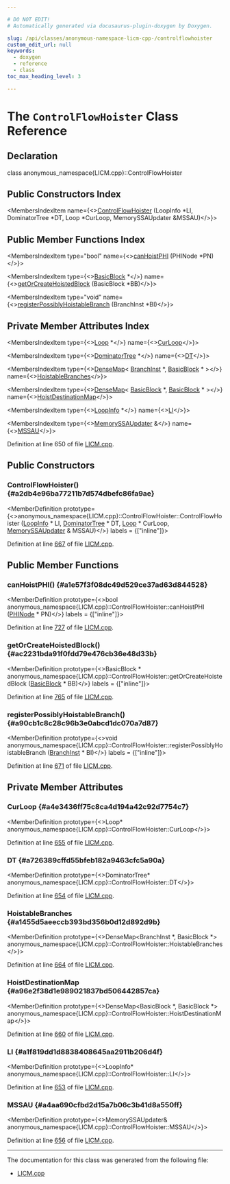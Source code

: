 ```yaml
---

# DO NOT EDIT!
# Automatically generated via docusaurus-plugin-doxygen by Doxygen.

slug: /api/classes/anonymous-namespace-licm-cpp-/controlflowhoister
custom_edit_url: null
keywords:
  - doxygen
  - reference
  - class
toc_max_heading_level: 3

---
```





# The `ControlFlowHoister` Class Reference

<DoxygenPage pluginConfig={pluginConfig}>



## Declaration

<CodeBlock>class anonymous_namespace{LICM.cpp}::ControlFlowHoister</CodeBlock>

## Public Constructors Index

<MembersIndex>

<MembersIndexItem
  name={<><a href="#a2db4e96ba77211b7d574dbefc86fa9ae">ControlFlowHoister</a> (LoopInfo &#42;LI, DominatorTree &#42;DT, Loop &#42;CurLoop, MemorySSAUpdater &amp;MSSAU)</>}>
</MembersIndexItem>

</MembersIndex>

## Public Member Functions Index

<MembersIndex>

<MembersIndexItem
  type="bool"
  name={<><a href="#a1e57f3f08dc49d529ce37ad63d844528">canHoistPHI</a> (PHINode &#42;PN)</>}>
</MembersIndexItem>

<MembersIndexItem
  type={<><a href="/docs/api/classes/llvm/basicblock">BasicBlock</a> &#42;</>}
  name={<><a href="#ac2231bda91f0fdd79e476cb36e48d33b">getOrCreateHoistedBlock</a> (BasicBlock &#42;BB)</>}>
</MembersIndexItem>

<MembersIndexItem
  type="void"
  name={<><a href="#a90cb1c8c28c96b3e0abcd1dc070a7d87">registerPossiblyHoistableBranch</a> (BranchInst &#42;BI)</>}>
</MembersIndexItem>

</MembersIndex>

## Private Member Attributes Index

<MembersIndex>

<MembersIndexItem
  type={<><a href="/docs/api/classes/llvm/loop">Loop</a> &#42;</>}
  name={<><a href="#a4e3436ff75c8ca4d194a42c92d7754c7">CurLoop</a></>}>
</MembersIndexItem>

<MembersIndexItem
  type={<><a href="/docs/api/classes/llvm/dominatortree">DominatorTree</a> &#42;</>}
  name={<><a href="#a726389cffd55bfeb182a9463cfc5a90a">DT</a></>}>
</MembersIndexItem>

<MembersIndexItem
  type={<><a href="/docs/api/classes/llvm/densemap">DenseMap</a>&lt; <a href="/docs/api/classes/llvm/branchinst">BranchInst</a> &#42;, <a href="/docs/api/classes/llvm/basicblock">BasicBlock</a> &#42; &gt;</>}
  name={<><a href="#a1455d5aeeccb393bd356b0d12d892d9b">HoistableBranches</a></>}>
</MembersIndexItem>

<MembersIndexItem
  type={<><a href="/docs/api/classes/llvm/densemap">DenseMap</a>&lt; <a href="/docs/api/classes/llvm/basicblock">BasicBlock</a> &#42;, <a href="/docs/api/classes/llvm/basicblock">BasicBlock</a> &#42; &gt;</>}
  name={<><a href="#a96e2f38d1e989021837bd506442857ca">HoistDestinationMap</a></>}>
</MembersIndexItem>

<MembersIndexItem
  type={<><a href="/docs/api/classes/llvm/loopinfo">LoopInfo</a> &#42;</>}
  name={<><a href="#a1f819dd1d8838408645aa2911b206d4f">LI</a></>}>
</MembersIndexItem>

<MembersIndexItem
  type={<><a href="/docs/api/classes/llvm/memoryssaupdater">MemorySSAUpdater</a> &amp;</>}
  name={<><a href="#a4aa690cfbd2d15a7b06c3b41d8a550ff">MSSAU</a></>}>
</MembersIndexItem>

</MembersIndex>


Definition at line 650 of file <a href="/docs/api/files/lib/lib/transforms/lib/transforms/scalar/licm-cpp">LICM.cpp</a>.

<SectionDefinition>

## Public Constructors

### ControlFlowHoister() {#a2db4e96ba77211b7d574dbefc86fa9ae}

<MemberDefinition
  prototype={<>anonymous&#95;namespace&#123;LICM.cpp&#125;::ControlFlowHoister::ControlFlowHoister (<a href="/docs/api/classes/llvm/loopinfo">LoopInfo</a> &#42; LI, <a href="/docs/api/classes/llvm/dominatortree">DominatorTree</a> &#42; DT, <a href="/docs/api/classes/llvm/loop">Loop</a> &#42; CurLoop, <a href="/docs/api/classes/llvm/memoryssaupdater">MemorySSAUpdater</a> &amp; MSSAU)</>}
  labels = {["inline"]}>

Definition at line <a href="/docs/api/files/lib/lib/transforms/lib/transforms/scalar/licm-cpp/#l00667">667</a> of file <a href="/docs/api/files/lib/lib/transforms/lib/transforms/scalar/licm-cpp">LICM.cpp</a>.
</MemberDefinition>

</SectionDefinition>

<SectionDefinition>

## Public Member Functions

### canHoistPHI() {#a1e57f3f08dc49d529ce37ad63d844528}

<MemberDefinition
  prototype={<>bool anonymous&#95;namespace&#123;LICM.cpp&#125;::ControlFlowHoister::canHoistPHI (<a href="/docs/api/classes/llvm/phinode">PHINode</a> &#42; PN)</>}
  labels = {["inline"]}>

Definition at line <a href="/docs/api/files/lib/lib/transforms/lib/transforms/scalar/licm-cpp/#l00727">727</a> of file <a href="/docs/api/files/lib/lib/transforms/lib/transforms/scalar/licm-cpp">LICM.cpp</a>.
</MemberDefinition>

### getOrCreateHoistedBlock() {#ac2231bda91f0fdd79e476cb36e48d33b}

<MemberDefinition
  prototype={<>BasicBlock &#42; anonymous&#95;namespace&#123;LICM.cpp&#125;::ControlFlowHoister::getOrCreateHoistedBlock (<a href="/docs/api/classes/llvm/basicblock">BasicBlock</a> &#42; BB)</>}
  labels = {["inline"]}>

Definition at line <a href="/docs/api/files/lib/lib/transforms/lib/transforms/scalar/licm-cpp/#l00765">765</a> of file <a href="/docs/api/files/lib/lib/transforms/lib/transforms/scalar/licm-cpp">LICM.cpp</a>.
</MemberDefinition>

### registerPossiblyHoistableBranch() {#a90cb1c8c28c96b3e0abcd1dc070a7d87}

<MemberDefinition
  prototype={<>void anonymous&#95;namespace&#123;LICM.cpp&#125;::ControlFlowHoister::registerPossiblyHoistableBranch (<a href="/docs/api/classes/llvm/branchinst">BranchInst</a> &#42; BI)</>}
  labels = {["inline"]}>

Definition at line <a href="/docs/api/files/lib/lib/transforms/lib/transforms/scalar/licm-cpp/#l00671">671</a> of file <a href="/docs/api/files/lib/lib/transforms/lib/transforms/scalar/licm-cpp">LICM.cpp</a>.
</MemberDefinition>

</SectionDefinition>

<SectionDefinition>

## Private Member Attributes

### CurLoop {#a4e3436ff75c8ca4d194a42c92d7754c7}

<MemberDefinition
  prototype={<>Loop&#42; anonymous&#95;namespace&#123;LICM.cpp&#125;::ControlFlowHoister::CurLoop</>}>

Definition at line <a href="/docs/api/files/lib/lib/transforms/lib/transforms/scalar/licm-cpp/#l00655">655</a> of file <a href="/docs/api/files/lib/lib/transforms/lib/transforms/scalar/licm-cpp">LICM.cpp</a>.
</MemberDefinition>

### DT {#a726389cffd55bfeb182a9463cfc5a90a}

<MemberDefinition
  prototype={<>DominatorTree&#42; anonymous&#95;namespace&#123;LICM.cpp&#125;::ControlFlowHoister::DT</>}>

Definition at line <a href="/docs/api/files/lib/lib/transforms/lib/transforms/scalar/licm-cpp/#l00654">654</a> of file <a href="/docs/api/files/lib/lib/transforms/lib/transforms/scalar/licm-cpp">LICM.cpp</a>.
</MemberDefinition>

### HoistableBranches {#a1455d5aeeccb393bd356b0d12d892d9b}

<MemberDefinition
  prototype={<>DenseMap&lt;BranchInst &#42;, BasicBlock &#42;&gt; anonymous&#95;namespace&#123;LICM.cpp&#125;::ControlFlowHoister::HoistableBranches</>}>

Definition at line <a href="/docs/api/files/lib/lib/transforms/lib/transforms/scalar/licm-cpp/#l00664">664</a> of file <a href="/docs/api/files/lib/lib/transforms/lib/transforms/scalar/licm-cpp">LICM.cpp</a>.
</MemberDefinition>

### HoistDestinationMap {#a96e2f38d1e989021837bd506442857ca}

<MemberDefinition
  prototype={<>DenseMap&lt;BasicBlock &#42;, BasicBlock &#42;&gt; anonymous&#95;namespace&#123;LICM.cpp&#125;::ControlFlowHoister::HoistDestinationMap</>}>

Definition at line <a href="/docs/api/files/lib/lib/transforms/lib/transforms/scalar/licm-cpp/#l00660">660</a> of file <a href="/docs/api/files/lib/lib/transforms/lib/transforms/scalar/licm-cpp">LICM.cpp</a>.
</MemberDefinition>

### LI {#a1f819dd1d8838408645aa2911b206d4f}

<MemberDefinition
  prototype={<>LoopInfo&#42; anonymous&#95;namespace&#123;LICM.cpp&#125;::ControlFlowHoister::LI</>}>

Definition at line <a href="/docs/api/files/lib/lib/transforms/lib/transforms/scalar/licm-cpp/#l00653">653</a> of file <a href="/docs/api/files/lib/lib/transforms/lib/transforms/scalar/licm-cpp">LICM.cpp</a>.
</MemberDefinition>

### MSSAU {#a4aa690cfbd2d15a7b06c3b41d8a550ff}

<MemberDefinition
  prototype={<>MemorySSAUpdater&amp; anonymous&#95;namespace&#123;LICM.cpp&#125;::ControlFlowHoister::MSSAU</>}>

Definition at line <a href="/docs/api/files/lib/lib/transforms/lib/transforms/scalar/licm-cpp/#l00656">656</a> of file <a href="/docs/api/files/lib/lib/transforms/lib/transforms/scalar/licm-cpp">LICM.cpp</a>.
</MemberDefinition>

</SectionDefinition>

<hr/>

The documentation for this class was generated from the following file:

<ul>
<li><a href="/docs/api/files/lib/lib/transforms/lib/transforms/scalar/licm-cpp">LICM.cpp</a></li>
</ul>

</DoxygenPage>
